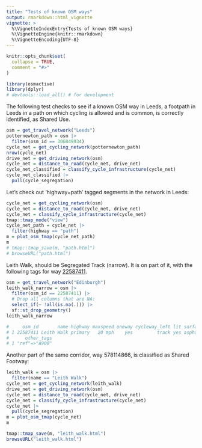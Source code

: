 ```yaml
---
title: "Tests of known OSM ways"
output: rmarkdown::html_vignette
vignette: >
  %\VignetteIndexEntry{Tests of known OSM ways}
  %\VignetteEngine{knitr::rmarkdown}
  %\VignetteEncoding{UTF-8}
---
```


```r
knitr::opts_chunk$set(
  collapse = TRUE,
  comment = "#>"
)
```

```r
library(osmactive)
library(dplyr)
# devtools::load_all() # for development
```

The following test checks to see if a known OSM way in Leeds, a footpath in Leeds in a path on which cycling is allowed and is common, is correctly identified, as Shared Use.

```r
osm = get_travel_network("Leeds")
potternewton_path = osm |>
  filter(osm_id == 306849934)
cycle_net = get_cycling_network(potternewton_path)
nrow(cycle_net)
drive_net = get_driving_network(osm)
cycle_net = distance_to_road(cycle_net, drive_net)
cycle_net_classified = classify_cycle_infrastructure(cycle_net)
cycle_net_classified |>
  pull(cycle_segregation)
```

Let's check out 'highway=path' tagged segments in the network in Leeds:

```r
cycle_net = get_cycling_network(osm)
cycle_net = distance_to_road(cycle_net, drive_net)
cycle_net = classify_cycle_infrastructure(cycle_net)
tmap::tmap_mode("view")
cycle_net_path = cycle_net |>
  filter(highway == "path")
m = plot_osm_tmap(cycle_net_path)
m
# tmap::tmap_save(m, "path.html")
# browseURL("path.html")
```

Leith Walk, should be Segregated Track (narrow).
It is on part of it, with the following tags for way [22587411](https://www.openstreetmap.org/way/22587411).

```r
osm = get_travel_network("Edinburgh")
leith_walk_narrow = osm |>
  filter(osm_id == 22587411) |>
  # Drop all columns that are NA:
  select_if(~ !all(is.na(.))) |>
  sf::st_drop_geometry()
leith_walk_narrow
```

```r
#     osm_id       name highway maxspeed oneway cycleway_left lit surface z_order
# 1 22587411 Leith Walk primary   20 mph    yes         track yes asphalt       7
#      other_tags
# 1 "ref"=>"A900"
```

Another part of the same corridor, way 578114866, is classified as Shared Footway: 




```r
leith_walk = osm |>
  filter(name == "Leith Walk")
cycle_net = get_cycling_network(leith_walk)
drive_net = get_driving_network(osm)
cycle_net = distance_to_road(cycle_net, drive_net)
cycle_net = classify_cycle_infrastructure(cycle_net)
cycle_net |>
  pull(cycle_segregation)
m = plot_osm_tmap(cycle_net)
m
```

```r
tmap::tmap_save(m, "leith_walk.html")
browseURL("leith_walk.html")
```